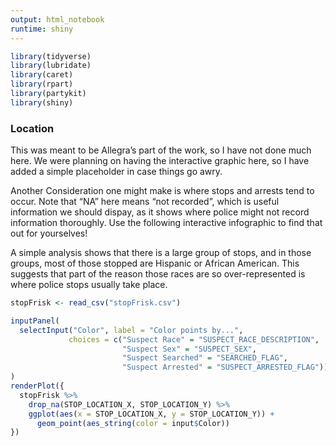 ```yaml
---
output: html_notebook
runtime: shiny
---
```



```r
library(tidyverse)
library(lubridate)
library(caret)
library(rpart)
library(partykit)
library(shiny)
```


### Location

This was meant to be Allegra's part of the work, so I have not done much here. We were planning on having the interactive graphic here, so I have added a simple placeholder in case things go awry.


Another Consideration one might make is where stops and arrests tend to occur. Note that "NA" here means "not recorded", which is useful information we should dispay, as it shows where police might not record information thoroughly. Use the following interactive infographic to find that out for yourselves!

A simple analysis shows that there is a large group of stops, and in those groups, most of those stopped are Hispanic or African American. This suggests that part of the reason those races are so over-represented is where police stops usually take place.

```r
stopFrisk <- read_csv("stopFrisk.csv")

```


```r
inputPanel(
  selectInput("Color", label = "Color points by...", 
             choices = c("Suspect Race" = "SUSPECT_RACE_DESCRIPTION",
                         "Suspect Sex" = "SUSPECT_SEX",
                         "Suspect Searched" = "SEARCHED_FLAG",
                         "Suspect Arrested" = "SUSPECT_ARRESTED_FLAG"))
)
renderPlot({
  stopFrisk %>%
    drop_na(STOP_LOCATION_X, STOP_LOCATION_Y) %>%
    ggplot(aes(x = STOP_LOCATION_X, y = STOP_LOCATION_Y)) +
      geom_point(aes_string(color = input$Color))
})


```
